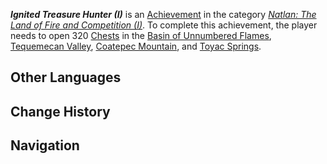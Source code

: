 {{Achievement Infobox
|title        = Ignited Treasure Hunter (I)
|id           = 80338
|order id     = 315
|category     = Natlan: The Land of Fire and Competition (I)
|description  = Open 320 [[chest]]s in the [[Basin of Unnumbered Flames]], [[Tequemecan Valley]], [[Coatepec Mountain]], and [[Toyac Springs]].
|requirements = 
|primogems    = 20
|tracking     = Tracks the amount of chests opened.
|topic        = Chests
|hidden       = 
|set          = Ignited Treasure Hunter (I)
|tier         = 3
|tiers_total  = 3
}}
'''''Ignited Treasure Hunter (I)''''' is an [[Achievement]] in the category ''[[Natlan: The Land of Fire and Competition (I)]]''. To complete this achievement, the player needs to open 320 [[Chest]]s in the [[Basin of Unnumbered Flames]], [[Tequemecan Valley]], [[Coatepec Mountain]], and [[Toyac Springs]].
<!--
==Gameplay Notes==
* 

==Trivia==
* 

==Gallery==
{{Preview
|size=300px
|file=
|caption=
}}

==Video Guides==
{{EVT
|video1   = 
|caption1 = 
}}
-->
==Other Languages==
{{Other Languages|Transclude = Ignited Treasure Hunter (I)}}

==Change History==
{{Change History|5.0}}
<!--
==References==
{{Reflist}}
-->
==Navigation==
{{Achievement Navbox}}